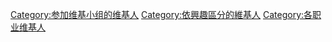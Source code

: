 {{catmore|新撰組}}

[[Category:参加维基小组的维基人|Category:参加维基小组的维基人]]
[[Category:依興趣區分的維基人|Category:依興趣區分的維基人]]
[[Category:各职业维基人|Category:各职业维基人]]